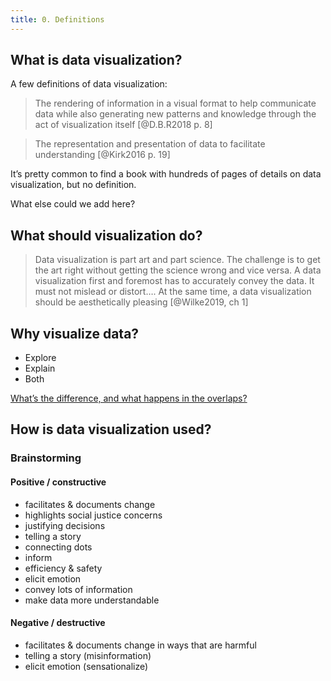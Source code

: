 ```yaml
---
title: 0. Definitions
---
```


## What is data visualization?

A few definitions of data visualization:

> The rendering of information in a visual format to help communicate data while also generating new patterns and knowledge through the act of visualization itself [@D.B.R2018 p. 8]

> The representation and presentation of data to facilitate understanding [@Kirk2016 p. 19]

It's pretty common to find a book with hundreds of pages of details on data visualization, but no definition. 

What else could we add here?

## What should visualization do?

> Data visualization is part art and part science. The challenge is to get the art right without getting the science wrong and vice versa. A data visualization first and foremost has to accurately convey the data. It must not mislead or distort.... At the same time, a data visualization should be aesthetically pleasing [@Wilke2019, ch 1]

## Why visualize data?

- Explore
- Explain
- Both

[What's the difference, and what happens in the overlaps?](https://www.juiceanalytics.com/writing/exploratory-vs-explanatory-understanding-the-difference-between-data-analysis-and-data-presentation)

## How is data visualization used?

::: {.callout-tip}

### Brainstorming

#### Positive / constructive

- facilitates & documents change
- highlights social justice concerns
- justifying decisions
- telling a story
- connecting dots
- inform 
- efficiency & safety
- elicit emotion 
- convey lots of information
- make data more understandable

#### Negative / destructive

- facilitates & documents change in ways that are harmful
- telling a story (misinformation)
- elicit emotion (sensationalize)
:::
